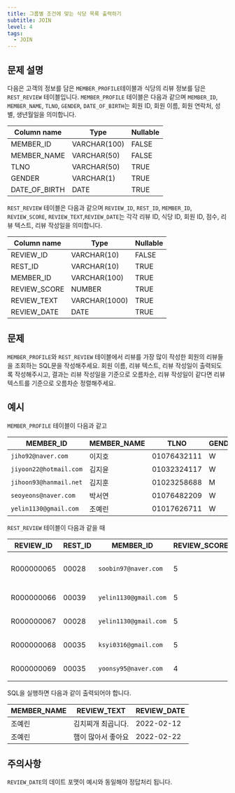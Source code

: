 ```yaml
---
title: 그룹별 조건에 맞는 식당 목록 출력하기
subtitle: JOIN
level: 4
tags:
  - JOIN
---
```


## 문제 설명

다음은 고객의 정보를 담은 `MEMBER_PROFILE`테이블과 식당의 리뷰 정보를 담은 `REST_REVIEW` 테이블입니다. `MEMBER_PROFILE` 테이블은 다음과 같으며 `MEMBER_ID`, `MEMBER_NAME`, `TLNO`, `GENDER`, `DATE_OF_BIRTH`는 회원 ID, 회원 이름, 회원 연락처, 성별, 생년월일을 의미합니다.

| Column name   | Type         | Nullable |
| ------------- | ------------ | -------- |
| MEMBER_ID     | VARCHAR(100) | FALSE    |
| MEMBER_NAME   | VARCHAR(50)  | FALSE    |
| TLNO          | VARCHAR(50)  | TRUE     |
| GENDER        | VARCHAR(1)   | TRUE     |
| DATE_OF_BIRTH | DATE         | TRUE     |

`REST_REVIEW` 테이블은 다음과 같으며 `REVIEW_ID`, `REST_ID`, `MEMBER_ID`, `REVIEW_SCORE`, `REVIEW_TEXT`,`REVIEW_DATE`는 각각 리뷰 ID, 식당 ID, 회원 ID, 점수, 리뷰 텍스트, 리뷰 작성일을 의미합니다.

| Column name  | Type          | Nullable |
| ------------ | ------------- | -------- |
| REVIEW_ID    | VARCHAR(10)   | FALSE    |
| REST_ID      | VARCHAR(10)   | TRUE     |
| MEMBER_ID    | VARCHAR(100)  | TRUE     |
| REVIEW_SCORE | NUMBER        | TRUE     |
| REVIEW_TEXT  | VARCHAR(1000) | TRUE     |
| REVIEW_DATE  | DATE          | TRUE     |

## 문제

`MEMBER_PROFILE`와 `REST_REVIEW` 테이블에서 리뷰를 가장 많이 작성한 회원의 리뷰들을 조회하는 SQL문을 작성해주세요. 회원 이름, 리뷰 텍스트, 리뷰 작성일이 출력되도록 작성해주시고, 결과는 리뷰 작성일을 기준으로 오름차순, 리뷰 작성일이 같다면 리뷰 텍스트를 기준으로 오름차순 정렬해주세요.

## 예시

`MEMBER_PROFILE` 테이블이 다음과 같고

| MEMBER_ID              | MEMBER_NAME | TLNO        | GENDER | DATE_OF_BIRTH |
| ---------------------- | ----------- | ----------- | ------ | ------------- |
| `jiho92@naver.com`     | 이지호      | 01076432111 | W      | 1992-02-12    |
| `jiyoon22@hotmail.com` | 김지윤      | 01032324117 | W      | 1992-02-22    |
| `jihoon93@hanmail.net` | 김지훈      | 01023258688 | M      | 1993-02-23    |
| `seoyeons@naver.com`   | 박서연      | 01076482209 | W      | 1993-03-16    |
| `yelin1130@gmail.com`  | 조예린      | 01017626711 | W      | 1990-11-30    |

`REST_REVIEW` 테이블이 다음과 같을 때

| REVIEW_ID  | REST_ID | MEMBER_ID             | REVIEW_SCORE | REVIEW_TEXT                          | REVIEW_DATE |
| ---------- | ------- | --------------------- | ------------ | ------------------------------------ | ----------- |
| R000000065 | 00028   | `soobin97@naver.com`  | 5            | 부찌 국물에서 샤브샤브 맛이나고 깔끔 | 2022-04-12  |
| R000000066 | 00039   | `yelin1130@gmail.com` | 5            | 김치찌개 최곱니다.                   | 2022-02-12  |
| R000000067 | 00028   | `yelin1130@gmail.com` | 5            | 햄이 많아서 좋아요                   | 2022-02-22  |
| R000000068 | 00035   | `ksyi0316@gmail.com`  | 5            | 숙성회가 끝내줍니다.                 | 2022-02-15  |
| R000000069 | 00035   | `yoonsy95@naver.com`  | 4            | 비린내가 전혀없어요.                 | 2022-04-16  |

SQL을 실행하면 다음과 같이 출력되어야 합니다.

| MEMBER_NAME | REVIEW_TEXT        | REVIEW_DATE |
| ----------- | ------------------ | ----------- |
| 조예린      | 김치찌개 최곱니다. | 2022-02-12  |
| 조예린      | 햄이 많아서 좋아요 | 2022-02-22  |

## 주의사항

`REVIEW_DATE`의 데이트 포맷이 예시와 동일해야 정답처리 됩니다.
